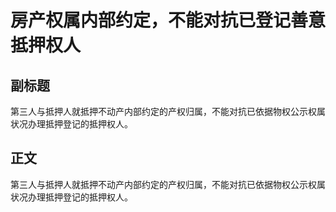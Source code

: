 # 房产权属内部约定，不能对抗已登记善意抵押权人
## 副标题
第三人与抵押人就抵押不动产内部约定的产权归属，不能对抗已依据物权公示权属状况办理抵押登记的抵押权人。
## 正文
第三人与抵押人就抵押不动产内部约定的产权归属，不能对抗已依据物权公示权属状况办理抵押登记的抵押权人。